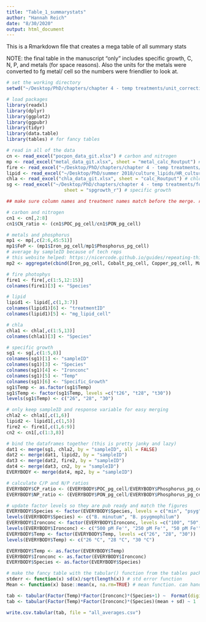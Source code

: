 ```yaml
---
title: "Table_1_summarystats"
author: "Hannah Reich"
date: "8/30/2020"
output: html_document
---
```


This is a Rmarkdown file that creates a mega table of all summary stats

NOTE: the final table in the manuscript "only" includes specific growth, C, N, P, and metals (for space reasons). Also the units for the metals were converted to fg metal/ cell so the numbers were friendlier to look at.

```r
# set the working directory
setwd("~/Desktop/PhD/chapters/chapter 4 - temp treatments/unit_corrections_08212020/")

# load packages
library(readxl)
library(dplyr)
library(ggplot2)
library(ggpubr)
library(tidyr)
library(data.table)
library(tables) # for fancy tables

# read in all of the data
cn <- read_excel("pocpon_data_git.xlsx") # carbon and nitrogen
mp <- read_excel("metal_data_git.xlsx", sheet = "metal_calc_Routput") # metals and phosphorus
fire <- read_excel("~/Desktop/PhD/chapters/chapter 4 - temp treatments/for_coauthors_v1/data_code/fire_results_git.xlsx", sheet = "data") # photophysiology from FIRe
lipid <- read_excel("~/Desktop/PhD/summer 2018/culture_lipids/HR_cultures_lipid quant.xlsx", sheet = "for_R_total") # lipid
chla <- read_excel("chla_data_git.xlsx", sheet = "calc_Routput") # chlorophyll a
sg <- read_excel("~/Desktop/PhD/chapters/chapter 4 - temp treatments/for_coauthors_v1/data_code/cell_density.xlsx",
                     sheet = "spgrowth_r") # specific growth

## make sure column names and treatment names match before the merge. remove unnecessary columns

# carbon and nitrogen
cn1 <- cn[,2:8]
cn1$CN_ratio <- (cn1$POC_pg_cell/cn1$PON_pg_cell)

# metals and phosphorus
mp1 <- mp[,c(2:6,45:51)]
mp1$FeP <- (mp1$Iron_pg_cell/mp1$Phosphorus_pg_cell)
# average by sampleID because of tech reps
# this website helped: https://nicercode.github.io/guides/repeating-things/
mp2 <- aggregate(cbind(Iron_pg_cell, Cobalt_pg_cell, Copper_pg_cell, Manganese_pg_cell, Nickel_pg_cell, Zinc_pg_cell, Phosphorus_pg_cell, FeP) ~ sampleID, mp1, mean)

# fire photophys
fire1 <- fire[,c(1:5,12:15)]
colnames(fire1)[3] <- "Species"

# lipid
lipid1 <- lipid[,c(1,3:7)]
colnames(lipid1)[6] <- "treatmentID"
colnames(lipid1)[5] <- "mg_lipid_cell"

# chla
chla1 <- chla[,c(1:5,13)]
colnames(chla1)[3] <- "Species"

# specific growth
sg1 <- sg[,c(1:5,8)]
colnames(sg1)[1] <- "sampleID"
colnames(sg1)[3] <- "Species"
colnames(sg1)[4] <- "Ironconc"
colnames(sg1)[5] <- "Temp"
colnames(sg1)[6] <- "Specific_Growth"
sg1$Temp <- as.factor(sg1$Temp)
sg1$Temp <- factor(sg1$Temp, levels =c("t26", "t28", "t30"))
levels(sg1$Temp) <- c("26", "28", "30")

# only keep sampleID and response variable for easy merging
chla2 <- chla1[,c(1,6)]
lipid2 <- lipid1[,c(1,5)]
fire2 <- fire1[,c(1,6:9)]
cn2 <- cn1[,c(1:3,8)]

# bind the dataframes together (this is pretty janky and lazy)
dat1 <- merge(sg1, chla2, by = "sampleID", all = FALSE)
dat2 <- merge(dat1, lipid2, by = "sampleID")
dat3 <- merge(dat2, fire2, by = "sampleID")
dat4 <- merge(dat3, cn2, by = "sampleID")
EVERYBODY <- merge(dat4, mp2, by = "sampleID")

# calculate C/P and N/P ratios
EVERYBODY$CP_ratio <- (EVERYBODY$POC_pg_cell/EVERYBODY$Phosphorus_pg_cell)
EVERYBODY$NP_ratio <- (EVERYBODY$PON_pg_cell/EVERYBODY$Phosphorus_pg_cell)

# update factor levels so they are pub ready and match the figures
EVERYBODY$Species <- factor(EVERYBODY$Species, levels = c("min", "psyg"))
levels(EVERYBODY$Species) <- c("B. minutum", "B. psygmophilum")
EVERYBODY$Ironconc <- factor(EVERYBODY$Ironconc, levels =c("100", "50", "10"))
levels(EVERYBODY$Ironconc) <- c("500 pM Fe'", "250 pM Fe'", "50 pM Fe'")
EVERYBODY$Temp <- factor(EVERYBODY$Temp, levels =c("26", "28", "30"))
levels(EVERYBODY$Temp) <- c("26 °C", "28 °C", "30 °C")

EVERYBODY$Temp <- as.factor(EVERYBODY$Temp)
EVERYBODY$Ironconc <- as.factor(EVERYBODY$Ironconc)
EVERYBODY$Species <- as.factor(EVERYBODY$Species)

# make the fancy table with the tabular() function from the tables package
stderr <- function(x) sd(x)/sqrt(length(x)) # std error function
Mean <- function(x) base::mean(x, na.rm=TRUE) # mean function. can handle NAs. regular tabular function throws out all values if any NAs are present

tab <- tabular(Factor(Temp)*Factor(Ironconc)*(Species+1) ~  Format(digits=4)* All(EVERYBODY)*(mean + sd), data=EVERYBODY)
tab <- tabular(Factor(Temp)*Factor(Ironconc)*(Species)(mean + sd) ~ 1   Format(digits=4)* All(EVERYBODY), data=EVERYBODY)

write.csv.tabular(tab, file = "all_averages.csv")


```


